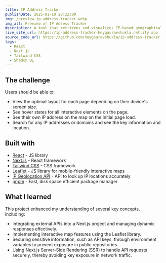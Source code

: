 ```yaml
---
title: IP Address Tracker
publishDate: 2025-01-10 20:22:00
img: /preview-ip-address-tracker.webp
img_alt: Preview of IP Adress Tracker
description: A tool that retrieves and visualizes IP-based geographical data, such as city, country, and ISP, presented through an interactive map.
live_site_url: https://ip-address-tracker-heygauravshukla.netlify.app
source_code_url: https://github.com/heygauravshukla/ip-address-tracker
tags:
  - React
  - Next.js
  - Tailwind CSS
  - Shadcn UI
---
```


## The challenge

Users should be able to:

- View the optimal layout for each page depending on their device's screen size.
- See hover states for all interactive elements on the page.
- See their own IP address on the map on the initial page load.
- Search for any IP addresses or domains and see the key information and location.

## Built with

- [React](https://reactjs.org/) - JS library
- [Next.js](https://nextjs.org/) - React framework
- [Tailwind CSS](https://tailwindcss.com/) - CSS framework
- [Leaflet](https://leafletjs.com/) - JS library for mobile-friendly interactive maps
- [IP Geolocation API](https://geo.ipify.org/) - API to look up IP locations accurately
- [pnpm](https://pnpm.io/) - Fast, disk space efficient package manager

## What I learned

This project enhanced my understanding of several key concepts, including:

- Integrating external APIs into a Next.js project and managing dynamic responses effectively.
- Implementing interactive map features using the Leaflet library.
- Securing sensitive information, such as API keys, through environment variables to prevent exposure in public
  repositories.
- Using Next.js Server-Side Rendering (SSR) to handle API requests securely, thereby avoiding key exposure in
  network traffic.
